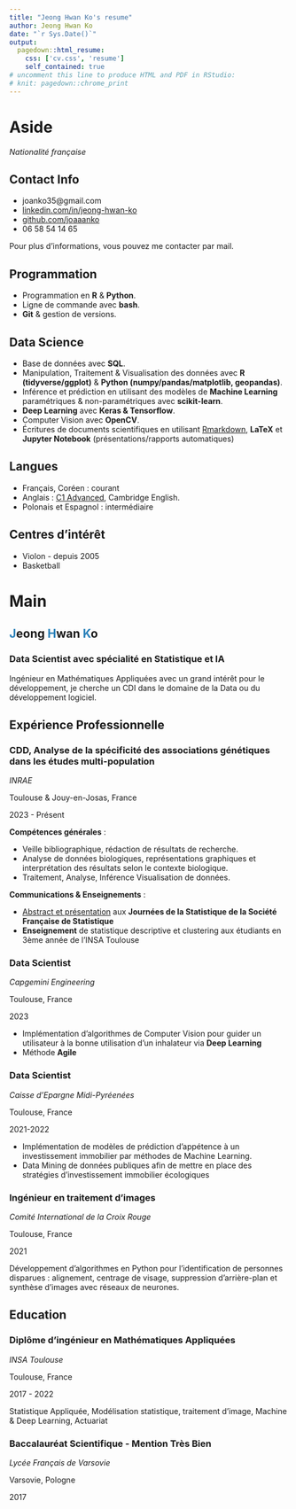 ```yaml
---
title: "Jeong Hwan Ko's resume"
author: Jeong Hwan Ko
date: "`r Sys.Date()`"
output:
  pagedown::html_resume:
    css: ['cv.css', 'resume']
    self_contained: true
# uncomment this line to produce HTML and PDF in RStudio:
# knit: pagedown::chrome_print
---
```


Aside
================================================================================
_Nationalité française_

Contact Info {#contact}
--------------------------------------------------------------------------------

- <i class="fa fa-envelope"></i> joanko35@gmail.com
- <i class="fa fa-linkedin"></i> [linkedin.com/in/jeong-hwan-ko](https://www.linkedin.com/in/jeong-hwan-ko/) 
- <i class="fa fa-github"></i> [github.com/joaaanko](https://github.com/joaaanko)
- <i class="fa fa-phone"></i> 06 58 54 14 65

Pour plus d'informations, vous pouvez me contacter par mail.

Programmation {#skills-Programmation}
--------------------------------------------------------------------------------

* Programmation en __R__ & __Python__.
* Ligne de commande avec __bash__.
* __Git__ & gestion de versions.

Data Science {#skills-datascience}
--------------------------------------------------------------------------------
- Base de données avec __SQL__.
- Manipulation, Traitement & Visualisation des données avec __R (tidyverse/ggplot)__ & __Python (numpy/pandas/matplotlib, geopandas)__.
- Inférence et prédiction en utilisant des modèles de __Machine Learning__ paramétriques & non-paramétriques avec __scikit-learn__.
- __Deep Learning__ avec __Keras & Tensorflow__.
- Computer Vision avec __OpenCV__.
- Écritures de documents scientifiques en utilisant [Rmarkdown](https://rmarkdown.rstudio.com/), __LaTeX__ et __Jupyter Notebook__ (présentations/rapports automatiques)

Langues {#skills-langues}
--------------------------------------------------------------------------------
* Français, Coréen : courant
* Anglais : [C1 Advanced](https://www.cambridgeenglish.org/exams-and-tests/advanced/), Cambridge English.
* Polonais et Espagnol : intermédiaire

Centres d'intérêt {#skills-langues}
--------------------------------------------------------------------------------

* Violon - depuis 2005
* Basketball 

<!-- Document généré le `r today <- Sys.Date();format(today, format="%d %B %Y")`. -->



Main
================================================================================

<b style='color:#2980b9'>J</b>eong <b style='color:#2980b9'>H</b>wan <b style='color:#2980b9'>K</b>o {#title}
--------------------------------------------------------------------------------

### Data Scientist avec spécialité en Statistique et IA

Ingénieur en Mathématiques Appliquées avec un grand intérêt pour le développement, je cherche un CDI dans le domaine de la Data ou du développement logiciel.    

Expérience Professionnelle {data-icon=suitcase}
--------------------------------------------------------------------------------
### CDD, Analyse de la spécificité des associations génétiques dans les études multi-population

_INRAE_

Toulouse & Jouy-en-Josas, France

2023 - Présent

__Compétences générales__ :

- Veille bibliographique, rédaction de résultats de recherche.
- Analyse de données biologiques, représentations graphiques et interprétation des résultats selon le contexte biologique. 
- Traitement, Analyse, Inférence Visualisation de données.

__Communications & Enseignements__ : 

- [Abstract et présentation](https://hal.science/hal-04593233v1) aux __Journées de la Statistique de la Société Française de Statistique__
- __Enseignement__ de statistique descriptive et clustering aux étudiants en 3ème année de l'INSA Toulouse

### Data Scientist

_Capgemini Engineering_

Toulouse, France

2023

- Implémentation d'algorithmes de Computer Vision pour guider un utilisateur à la bonne utilisation d'un inhalateur via __Deep Learning__
- Méthode __Agile__

### Data Scientist

_Caisse d'Epargne Midi-Pyréenées_

Toulouse, France

2021-2022

- Implémentation de modèles de prédiction d'appétence à un investissement immobilier par méthodes de Machine Learning. 
- Data Mining de données publiques afin de mettre en place des stratégies d'investissement immobilier écologiques


### Ingénieur en traitement d'images

_Comité International de la Croix Rouge_

Toulouse, France

2021

Développement d'algorithmes en Python pour l'identification de personnes disparues : alignement, centrage de visage, suppression d'arrière-plan et synthèse d'images avec réseaux de neurones.

Education {data-icon=graduation-cap data-concise=true}
--------------------------------------------------------------------------------

### Diplôme d'ingénieur en Mathématiques Appliquées

_INSA Toulouse_

Toulouse, France

2017 - 2022

Statistique Appliquée, Modélisation statistique, traitement d'image, Machine & Deep Learning, Actuariat

### Baccalauréat Scientifique - Mention Très Bien

_Lycée Français de Varsovie_

Varsovie, Pologne

2017
